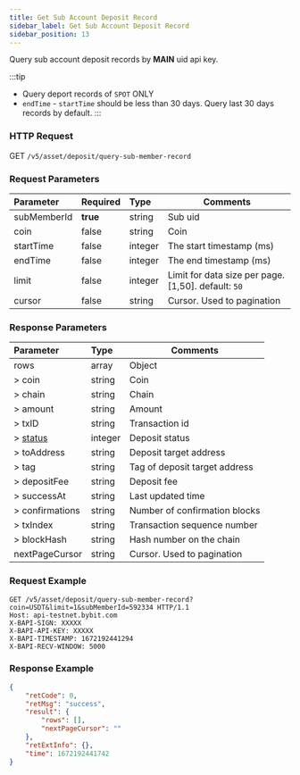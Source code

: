 ```yaml
---
title: Get Sub Account Deposit Record
sidebar_label: Get Sub Account Deposit Record
sidebar_position: 13
---
```


Query sub account deposit records by **MAIN** uid api key.

:::tip
* Query deport records of `SPOT` ONLY
* `endTime` - `startTime` should be less than 30 days. Query last 30 days records by default.
:::

### HTTP Request
GET `/v5/asset/deposit/query-sub-member-record`

### Request Parameters
| Parameter | Required | Type | Comments|
|:----- |:-------|:-----|------ |
|subMemberId |**true** |string |Sub uid |
|coin |false |string |Coin |
|startTime |false |integer |The start timestamp (ms) |
|endTime |false |integer |The end timestamp (ms) |
|limit |false |integer |Limit for data size per page. [1,50]. default: `50`|
|cursor |false |string |Cursor. Used to pagination|

### Response Parameters
| Parameter | Type | Comments|
|:----- |:-----|----- |
|rows |array|Object |
|> coin |string |Coin |
|> chain |string|Chain |
|> amount |string|Amount |
|> txID |string|Transaction id |
|> [status](../enum#depositstatus) |integer|Deposit status |
|> toAddress |string|Deposit target address |
|> tag |string|Tag of deposit target address |
|> depositFee |string|Deposit fee |
|> successAt |string|Last updated time |
|> confirmations |string|Number of confirmation blocks |
|> txIndex |string|Transaction sequence number |
|> blockHash |string|Hash number on the chain |
|nextPageCursor |string |Cursor. Used to pagination|

### Request Example

<Tabs>
<TabItem value="console" label="Console">

```http
GET /v5/asset/deposit/query-sub-member-record?coin=USDT&limit=1&subMemberId=592334 HTTP/1.1
Host: api-testnet.bybit.com
X-BAPI-SIGN: XXXXX
X-BAPI-API-KEY: XXXXX
X-BAPI-TIMESTAMP: 1672192441294
X-BAPI-RECV-WINDOW: 5000
```

</TabItem>
</Tabs>

### Response Example

<Tabs>
<TabItem value="js response" label="Response">

```json
{
    "retCode": 0,
    "retMsg": "success",
    "result": {
        "rows": [],
        "nextPageCursor": ""
    },
    "retExtInfo": {},
    "time": 1672192441742
}
```
</TabItem>
</Tabs>